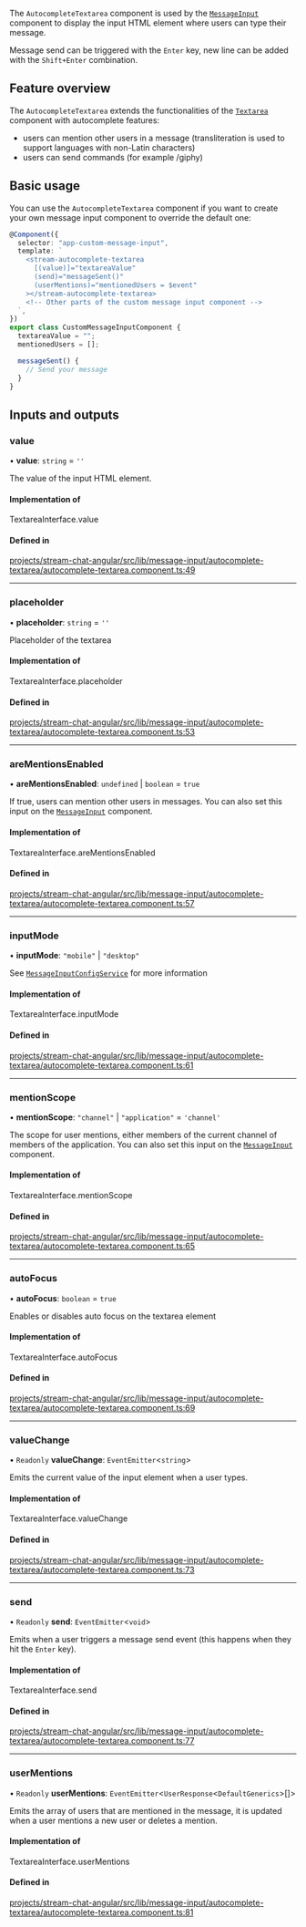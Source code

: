 The `AutocompleteTextarea` component is used by the [`MessageInput`](./MessageInputComponent.mdx) component to display the input HTML element where users can type their message.

Message send can be triggered with the `Enter` key, new line can be added with the `Shift+Enter` combination.

## Feature overview

The `AutocompleteTextarea` extends the functionalities of the [`Textarea`](./TextareaComponent.mdx) component with autocomplete features:

- users can mention other users in a message (transliteration is used to support languages with non-Latin characters)
- users can send commands (for example /giphy)

## Basic usage

You can use the `AutocompleteTextarea` component if you want to create your own message input component to override the default one:

```typescript
@Component({
  selector: "app-custom-message-input",
  template: `
    <stream-autocomplete-textarea
      [(value)]="textareaValue"
      (send)="messageSent()"
      (userMentions)="mentionedUsers = $event"
    ></stream-autocomplete-textarea>
    <!-- Other parts of the custom message input component -->
  `,
})
export class CustomMessageInputComponent {
  textareaValue = "";
  mentionedUsers = [];

  messageSent() {
    // Send your message
  }
}
```

[//]: # "Start of generated content"
## Inputs and outputs 


### value

• **value**: `string` = `''`

The value of the input HTML element.

#### Implementation of

TextareaInterface.value

#### Defined in

[projects/stream-chat-angular/src/lib/message-input/autocomplete-textarea/autocomplete-textarea.component.ts:49](https://github.com/GetStream/stream-chat-angular/blob/c48be0bf6cd1a534aa7d4801517cfcaf1efaad6b/projects/stream-chat-angular/src/lib/message-input/autocomplete-textarea/autocomplete-textarea.component.ts#L49)

___

### placeholder

• **placeholder**: `string` = `''`

Placeholder of the textarea

#### Implementation of

TextareaInterface.placeholder

#### Defined in

[projects/stream-chat-angular/src/lib/message-input/autocomplete-textarea/autocomplete-textarea.component.ts:53](https://github.com/GetStream/stream-chat-angular/blob/c48be0bf6cd1a534aa7d4801517cfcaf1efaad6b/projects/stream-chat-angular/src/lib/message-input/autocomplete-textarea/autocomplete-textarea.component.ts#L53)

___

### areMentionsEnabled

• **areMentionsEnabled**: `undefined` \| `boolean` = `true`

If true, users can mention other users in messages. You can also set this input on the [`MessageInput`](./MessageInputComponent.mdx/#inputs-and-outputs) component.

#### Implementation of

TextareaInterface.areMentionsEnabled

#### Defined in

[projects/stream-chat-angular/src/lib/message-input/autocomplete-textarea/autocomplete-textarea.component.ts:57](https://github.com/GetStream/stream-chat-angular/blob/c48be0bf6cd1a534aa7d4801517cfcaf1efaad6b/projects/stream-chat-angular/src/lib/message-input/autocomplete-textarea/autocomplete-textarea.component.ts#L57)

___

### inputMode

• **inputMode**: ``"mobile"`` \| ``"desktop"``

See [`MessageInputConfigService`](../services/MessageInputConfigService.mdx) for more information

#### Implementation of

TextareaInterface.inputMode

#### Defined in

[projects/stream-chat-angular/src/lib/message-input/autocomplete-textarea/autocomplete-textarea.component.ts:61](https://github.com/GetStream/stream-chat-angular/blob/c48be0bf6cd1a534aa7d4801517cfcaf1efaad6b/projects/stream-chat-angular/src/lib/message-input/autocomplete-textarea/autocomplete-textarea.component.ts#L61)

___

### mentionScope

• **mentionScope**: ``"channel"`` \| ``"application"`` = `'channel'`

The scope for user mentions, either members of the current channel of members of the application. You can also set this input on the [`MessageInput`](./MessageInputComponent.mdx/#inputs-and-outputs) component.

#### Implementation of

TextareaInterface.mentionScope

#### Defined in

[projects/stream-chat-angular/src/lib/message-input/autocomplete-textarea/autocomplete-textarea.component.ts:65](https://github.com/GetStream/stream-chat-angular/blob/c48be0bf6cd1a534aa7d4801517cfcaf1efaad6b/projects/stream-chat-angular/src/lib/message-input/autocomplete-textarea/autocomplete-textarea.component.ts#L65)

___

### autoFocus

• **autoFocus**: `boolean` = `true`

Enables or disables auto focus on the textarea element

#### Implementation of

TextareaInterface.autoFocus

#### Defined in

[projects/stream-chat-angular/src/lib/message-input/autocomplete-textarea/autocomplete-textarea.component.ts:69](https://github.com/GetStream/stream-chat-angular/blob/c48be0bf6cd1a534aa7d4801517cfcaf1efaad6b/projects/stream-chat-angular/src/lib/message-input/autocomplete-textarea/autocomplete-textarea.component.ts#L69)

___

### valueChange

• `Readonly` **valueChange**: `EventEmitter`\<`string`\>

Emits the current value of the input element when a user types.

#### Implementation of

TextareaInterface.valueChange

#### Defined in

[projects/stream-chat-angular/src/lib/message-input/autocomplete-textarea/autocomplete-textarea.component.ts:73](https://github.com/GetStream/stream-chat-angular/blob/c48be0bf6cd1a534aa7d4801517cfcaf1efaad6b/projects/stream-chat-angular/src/lib/message-input/autocomplete-textarea/autocomplete-textarea.component.ts#L73)

___

### send

• `Readonly` **send**: `EventEmitter`\<`void`\>

Emits when a user triggers a message send event (this happens when they hit the `Enter` key).

#### Implementation of

TextareaInterface.send

#### Defined in

[projects/stream-chat-angular/src/lib/message-input/autocomplete-textarea/autocomplete-textarea.component.ts:77](https://github.com/GetStream/stream-chat-angular/blob/c48be0bf6cd1a534aa7d4801517cfcaf1efaad6b/projects/stream-chat-angular/src/lib/message-input/autocomplete-textarea/autocomplete-textarea.component.ts#L77)

___

### userMentions

• `Readonly` **userMentions**: `EventEmitter`\<`UserResponse`\<`DefaultGenerics`\>[]\>

Emits the array of users that are mentioned in the message, it is updated when a user mentions a new user or deletes a mention.

#### Implementation of

TextareaInterface.userMentions

#### Defined in

[projects/stream-chat-angular/src/lib/message-input/autocomplete-textarea/autocomplete-textarea.component.ts:81](https://github.com/GetStream/stream-chat-angular/blob/c48be0bf6cd1a534aa7d4801517cfcaf1efaad6b/projects/stream-chat-angular/src/lib/message-input/autocomplete-textarea/autocomplete-textarea.component.ts#L81)

[//]: # "End of generated content"
